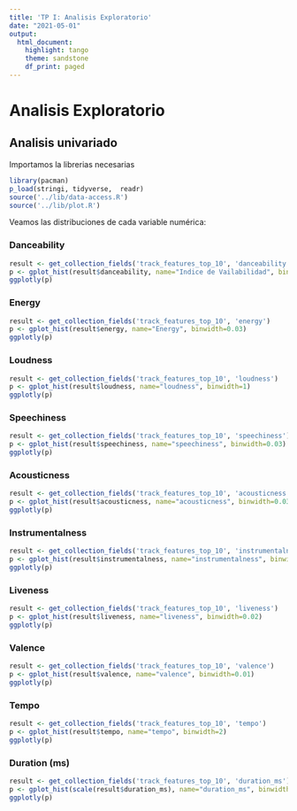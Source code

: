 ```yaml
---
title: 'TP I: Analisis Exploratorio'
date: "2021-05-01"
output:
  html_document:
    highlight: tango
    theme: sandstone
    df_print: paged
---
```


# Analisis Exploratorio

## Analisis univariado

Importamos la librerias necesarias
```r
library(pacman)
p_load(stringi, tidyverse,  readr)
source('../lib/data-access.R')
source('../lib/plot.R')
```


Veamos las distribuciones de cada variable numérica:

### Danceability

```r
result <- get_collection_fields('track_features_top_10', 'danceability')
p <- gplot_hist(result$danceability, name="Indice de Vailabilidad", binwidth=0.03)
ggplotly(p)
```

### Energy

```r
result <- get_collection_fields('track_features_top_10', 'energy')
p <- gplot_hist(result$energy, name="Energy", binwidth=0.03)
ggplotly(p)
```

### Loudness

```r
result <- get_collection_fields('track_features_top_10', 'loudness')
p <- gplot_hist(result$loudness, name="loudness", binwidth=1)
ggplotly(p)
```

### Speechiness

```r
result <- get_collection_fields('track_features_top_10', 'speechiness')
p <- gplot_hist(result$speechiness, name="speechiness", binwidth=0.03)
ggplotly(p)
```


### Acousticness

```r
result <- get_collection_fields('track_features_top_10', 'acousticness')
p <- gplot_hist(result$acousticness, name="acousticness", binwidth=0.03)
ggplotly(p)
```

### Instrumentalness

```r
result <- get_collection_fields('track_features_top_10', 'instrumentalness')
p <- gplot_hist(result$instrumentalness, name="instrumentalness", binwidth=0.05)
ggplotly(p)
```

### Liveness

```r
result <- get_collection_fields('track_features_top_10', 'liveness')
p <- gplot_hist(result$liveness, name="liveness", binwidth=0.02)
ggplotly(p)
```

### Valence

```r
result <- get_collection_fields('track_features_top_10', 'valence')
p <- gplot_hist(result$valence, name="valence", binwidth=0.01)
ggplotly(p)
```

### Tempo

```r
result <- get_collection_fields('track_features_top_10', 'tempo')
p <- gplot_hist(result$tempo, name="tempo", binwidth=2)
ggplotly(p)
```

### Duration (ms)

```r
result <- get_collection_fields('track_features_top_10', 'duration_ms')
p <- gplot_hist(scale(result$duration_ms), name="duration_ms", binwidth=0.3)
ggplotly(p)
```



